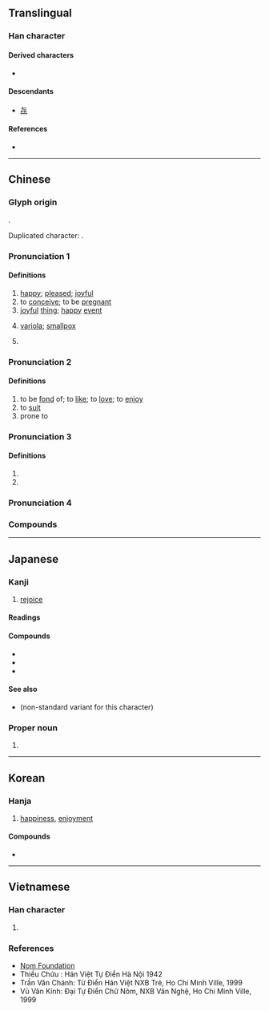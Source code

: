 {{also|憙|𠷸}}
{{character info/new}}
==Translingual==
{{stroke order|strokes=12}}

===Han character===
{{Han char|rn=30|rad=口|as=09|sn=12|four=40601|canj=GRTR|ids=⿱壴口}}

====Derived characters====
* {{l|mul|[[禧]], [[譆]], [[瞦]], [[憙]], [[嘻]], [[囍]], [[嚭]], [[饎]], [[僖]], [[歖]], [[熹]], [[𢜳]]}}

====Descendants====
* [[㐂]]

====References====
* {{Han ref|kx=0199.050|dkj=03957|dj=0420.290|hdz=10649.020|uh=559C|ud=21916|bh=B3DF|bd=46047}}

----

==Chinese==
{{zh-forms}}

===Glyph origin===
{{Han etym}}
{{Han compound|壴|口|t2=mouth|ls=ic}}.

Duplicated character: {{zh-l|*囍}}.

===Pronunciation 1===
{{zh-pron
|m=xǐ
|m-s=
|c=hei2
|c-t=
|g=
|h=pfs=hí;gd=hi3
|j=
|mb=hǐ
|md=hī
|mn=hí
|mn-t=giong1
|w=2xi
|x=
|mc=y
|oc=y
|cat=a,v,n,pn
}}

====Definitions====
{{zh-hanzi}}

# [[happy]]; [[pleased]]; [[joyful]]
# to [[conceive]]; to be [[pregnant]]
# [[joyful]] [[thing]]; [[happy]] [[event]]
# {{lb|zh|dated|euphemism}} [[variola]]; [[smallpox]]
# {{surname|lang=zh}}

===Pronunciation 2===
{{zh-pron
|m=xǐ
|dial=n
|cat=v,a
}}

====Definitions====
{{zh-hanzi}}

# to be [[fond]] of; to [[like]]; to [[love]]; to [[enjoy]]
# to [[suit]]
# prone to
===Pronunciation 3===
{{zh-pron
|m=xī
|dial=n
|cat=n,a
}}

====Definitions====
{{zh-hanzi}}

# {{zh-original|嬉}}
# {{zh-alt-form|熙}}
===Pronunciation 4===
{{zh-see|饎|v}}
===Compounds===
{{zh-der|喜愛|喜報|喜出望外|喜好|喜歡|喜劇|喜怒無常|喜氣洋洋|喜慶|喜鵲|喜事|喜聞樂見|喜笑顏開|喜形於色|喜訊|喜洋洋|喜悅|弄瓦之喜|弄璋之喜|喜堂|悲喜交加|悲喜交集|千歡萬喜|喜躍|喜劇電影|喜幛|憂喜參半|喜劇人物|喜怒哀樂|喜劇片|幸喜|報喜|喜不自勝|喜信|人間喜劇|四喜|同喜|喜客|喜房|小喜|可喜可賀|喜極而泣|喜逐顏開|乖覺可喜|不喜|憂喜交集|又驚又喜|取喜|喜餅|喜果|大喜若狂|悲喜兼集|悲喜交至|悲喜交并|悲喜交切|喜洽|喬遷之喜|忽喜忽憂|忻喜|喜從天降|喜功|喜兆|喜服|喜感|喜容|喜宴|喜峰口|兜喜神方|四喜袋|喜眉笑眼|厭舊喜新|喜劇形象|喝喜酒|吃喜|吃喜酒|宜嗔宜喜|勿藥有喜|宜喜宜嗔|吵喜|意念喜劇|婚喪喜慶|悲喜|好大喜功|喜新厭舊|喜酒|大四喜|大喜過望|喜地歡天|喜脈|喜孜孜|大喜事|大喜|慶喜|夢熊之喜|報喜人|喜雨|喜不自禁|可喜|天喜|恭喜發財|回嗔作喜|恭喜|喜鵲叫吉|喜雪|喜躍抃舞|喜色|喜聯|喜筵|喜氣旺色|喜新厭故|喜得|喜氣|悲喜劇|可喜娘|喜歌劇|喜笑|喜病|喜蟲兒|喜帖|害喜|喜上眉梢|喜糖|出閣之喜|喜花|喜神|喜錢|喜娘|歡喜佛|欣喜若狂|歡喜|歡喜冤家|暗自竊喜|皆大歡喜|有喜|燕喜|沖喜|白喜草|洋洋喜氣|空歡喜|歡歡喜喜|歡天喜地|歡喜錢兒|法喜|懽喜|暗喜|白四喜兒|滿心歡喜|欣喜|欣然自喜|滂喜篇|新喜|沾沾自喜|欣喜雀躍|歡喜若狂|新喜劇|狂喜|見而色喜|驚喜|討喜|竊喜|賀喜撮空|隨喜|見喜|聞喜宴|誌喜|聞過則喜|驚喜交加|驕矜自喜|黑色喜劇|轉悲為喜|雙喜臨門|轉憂成喜|道喜|轉憂為喜|見獵心喜|賀喜|聞過色喜|轉愁為喜}}

----

==Japanese==

===Kanji===
{{ja-kanji|grade=4|rs=口09}}

# [[rejoice]]

====Readings====
{{ja-readings
|goon=こ
|kanon=き
|kun=よろこ-ぶ, よろこ-び
}}

====Compounds====
* {{ja-r|喜劇|gloss=[[comedy]]|きげき}}
* {{ja-r|喜捨|きしゃ}}
* {{ja-r|悲喜|gloss=joys and sorrows|ひき}}

====See also====
* {{l|ja|㐂}} (non-standard variant for this character)

===Proper noun===
{{ja-pos|よし|proper}}

# {{given name|male|lang=ja|sort=よし}}

----

==Korean==

===Hanja===
{{ko-hanja|hangeul=희|rv=hui|mr=hŭi}}

# [[happiness]], [[enjoyment]]

====Compounds====
* {{ko-l|희극|喜劇}}

----

==Vietnamese==

===Han character===
{{vi-hantu|[[hỉ]], [[hỷ]], [[hẻ]], [[hởi]]|rs=口09}}

# {{defn|lang=vi|sort=口09}}

===References===
* [http://nomfoundation.org/common/nom_details.php?codepoint=559c Nom Foundation]
* Thiều Chửu : Hán Việt Tự Điển Hà Nội 1942
* Trần Văn Chánh: Từ Điển Hán Việt NXB Trẻ, Ho Chi Minh Ville, 1999
* Vũ Văn Kính: Đại Tự Điển Chữ Nôm, NXB Văn Nghệ, Ho Chi Minh Ville, 1999